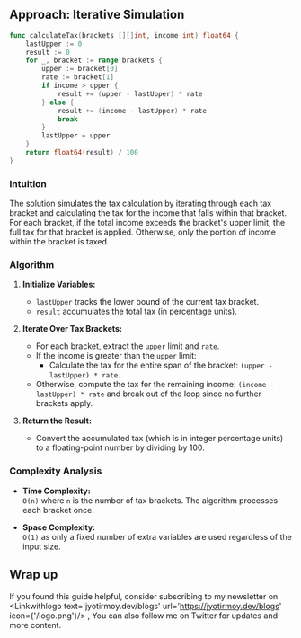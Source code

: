 
## Approach: Iterative Simulation

```go
func calculateTax(brackets [][]int, income int) float64 {
    lastUpper := 0
    result := 0 
    for _, bracket := range brackets {
        upper := bracket[0]
        rate := bracket[1]
        if income > upper {
            result += (upper - lastUpper) * rate
        } else {
            result += (income - lastUpper) * rate
            break
        }
        lastUpper = upper
    }
    return float64(result) / 100
}
```

<Complex t='n' s='1'/>

### Intuition
The solution simulates the tax calculation by iterating through each tax bracket and calculating the tax for the income that falls within that bracket. For each bracket, if the total income exceeds the bracket's upper limit, the full tax for that bracket is applied. Otherwise, only the portion of income within the bracket is taxed.

### Algorithm
1. **Initialize Variables:**  
   - `lastUpper` tracks the lower bound of the current tax bracket.
   - `result` accumulates the total tax (in percentage units).

2. **Iterate Over Tax Brackets:**  
   - For each bracket, extract the `upper` limit and `rate`.
   - If the income is greater than the `upper` limit:
     - Calculate the tax for the entire span of the bracket: `(upper - lastUpper) * rate`.
   - Otherwise, compute the tax for the remaining income: `(income - lastUpper) * rate` and break out of the loop since no further brackets apply.

3. **Return the Result:**  
   - Convert the accumulated tax (which is in integer percentage units) to a floating-point number by dividing by 100.

### Complexity Analysis

- **Time Complexity:**  
    `O(n)` where `n` is the number of tax brackets. The algorithm processes each bracket once.

- **Space Complexity:**  
    `O(1)` as only a fixed number of extra variables are used regardless of the input size.

## Wrap up

If you found this guide helpful, consider subscribing to my newsletter on <Linkwithlogo text='jyotirmoy.dev/blogs' url='https://jyotirmoy.dev/blogs' icon={'/logo.png'}/> ,  You can also follow me on Twitter <Linkwithlogo text='jyotirmoydotdev' url='https://x.com/jyotirmoydotdev' icon={{icon:FaXTwitter}}/> for updates and more content.
